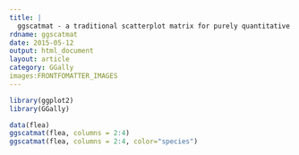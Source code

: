 ```yaml
---
title: |
  ggscatmat - a traditional scatterplot matrix for purely quantitative variables
rdname: ggscatmat
date: 2015-05-12
output: html_document
layout: article
category: GGally
images:FRONTFOMATTER_IMAGES
---
```


```r
library(ggplot2)
library(GGally)
```

```r

data(flea)
ggscatmat(flea, columns = 2:4)
ggscatmat(flea, columns = 2:4, color="species")



```